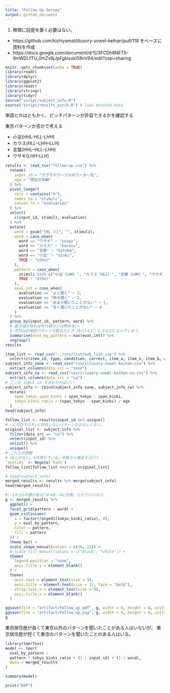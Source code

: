 ```yaml
---
title: "Follow Up Survey"
output: github_document
---
```


1. 無理に前提を置く必要はない。
  - https://github.com/kishiyamat/illusory-vowel-keihan/pull/118 をベースに資料を作成
  - https://docs.google.com/document/d/1U3FCDh8NETS-9mWDLfTU_0mZx9jJpFgkisukI58nV64/edit?usp=sharing

```r
knitr::opts_chunk$set(echo = TRUE)
library(readr)
library(dplyr)
library(ggplot2)
library(readr)
library(stringr)
library(tidyr)
source("script/subject_info.R")
source("script/results_pitch.R") # load mutated data
```

単語とかはともかく、ピッチパターンが許容できるかを確認する

東京パターンか否かで考える

- 小豆(HHL-HLL-*LHH*)
- カラス(*HLL*--LHH--LLH)
- 言葉(HHL--HLL--*LHH*)
- ウサギ(*LHH*--LLH)

```r
results <- read_csv("follow-up.csv") %>%
  rename(
    input_id = "クラウドワークスのワーカー名",
    age = "現在の年齢"
  ) %>%
  pivot_longer(
    cols = contains("H"),
    names_to = "stimuli",
    values_to = "evaluation"
  ) %>%
  select(
    c(input_id, stimuli, evaluation)
  ) %>%
  mutate(
    word = gsub("[HL（）]", "", stimuli),
    word = case_when(
      word == "ウサギ" ~ "usagi",
      word == "カラス" ~ "karasu",
      word == "言葉" ~ "kotoba",
      word == "小豆" ~ "azuki",
      TRUE ~ "other"
    ),
    pattern = case_when(
      stimuli %in% c("小豆（LHH）", "カラス（HLL）", "言葉（LHH）", "ウサギ（LHH）") ~ "tokyo",
      TRUE ~ "other"
    ),
    eval_int = case_when(
      evaluation == "よく聞く" ~ 3,
      evaluation == "時々聞く" ~ 2,
      evaluation == "あまり聞いたことがない" ~ 1,
      evaluation == "全く聞いたことがない" ~ 0
    )
  ) %>%
  group_by(input_id, pattern, word) %>%
  # 最大値を取れば外れ値などは関係ない
  # 平均は非東京パターンで割れたとき（0と3など）1.5などになってしまう。
  summarise(eval_by_pattern = max(eval_int)) %>%
  ungroup()
results
```

```r
item_list <- read_csv("../src/list/axb_list.csv") %>%
  select(c(item_id, type, condition, correct, item_a, item_x, item_b, c1, c2))
subject_info_sone <- read_csv("csv/illusory-vowel-keihan.csv") %>%
  extract_columns(data_src = "sone")
subject_info_cw <- read_csv("csv/illusory-vowel-keihan-cw.csv") %>%
  extract_columns(data_src = "cw")
# ここの input_id で合わせればいい
subject_info <- rbind(subject_info_sone, subject_info_cw) %>%
  mutate(
    span_tokyo_span_kinki = span_tokyo - span_kinki,
    tokyo_kinki_ratio = (span_tokyo - span_kinki) / age
  )
head(subject_info)
```

```r
follow_list <- results$input_id %>% unique()
# ↑に存在するが↓に存在しないパターンがよろしくない。
original_list <- subject_info %>%
  filter(data_src == "cw") %>%
  select(input_id) %>%
  unlist() %>%
  unique()
# これらが問題
# 28しかない。4件落ちている。年齢から推定する(?)
`%notin%` <- Negate(`%in%`)
follow_list[follow_list %notin% original_list]
```

```r
# head(subject_info)
merged_results <- results %>% merge(subject_info)
head(merged_results)
```

```r
# -1から1の値を取る(まぁ0--4に分割、とかでいいか。)
g <- merged_results %>%
  ggplot() +
  facet_grid(pattern ~ word) +
  geom_violin(aes(
    x = factor(range01(tokyo_kinki_ratio), 4),
    y = eval_by_pattern,
    color = pattern,
    fill = pattern
  )) +
  theme_bw() +
  scale_shape_manual(values = c(16, 21)) +
  # scale_fill_manual(values = c("black", "white")) +
  theme(
    legend.position = "none",
    axis.title.y = element_blank()
  ) +
  theme(
    axis.text = element_text(size = 9),
    axis.title = element_text(size = 12, face = "bold"),
    strip.text.x = element_text(size = 9),
    axis.title.x = element_blank()
  )

ggsave(file = "artifact/follow_up.pdf", g, width = 8, height = 8, units = "cm")
ggsave(file = "artifact/follow_up.png", g, width = 8, height = 8, units = "cm")
g
```

東京居住歴が長くて東京以外のパターンを聞いたことがある人はいないが、
東京居住歴が短くて東京のパターンを聞いたことのある人はいる。

```r
library(lmerTest)
model <- lmer(
  eval_by_pattern ~
  pattern * tokyo_kinki_ratio + (1 | input_id) + (1 | word),
  data = merged_results
)
```

```r
summary(model)
```

```r
print("EOF")
```
